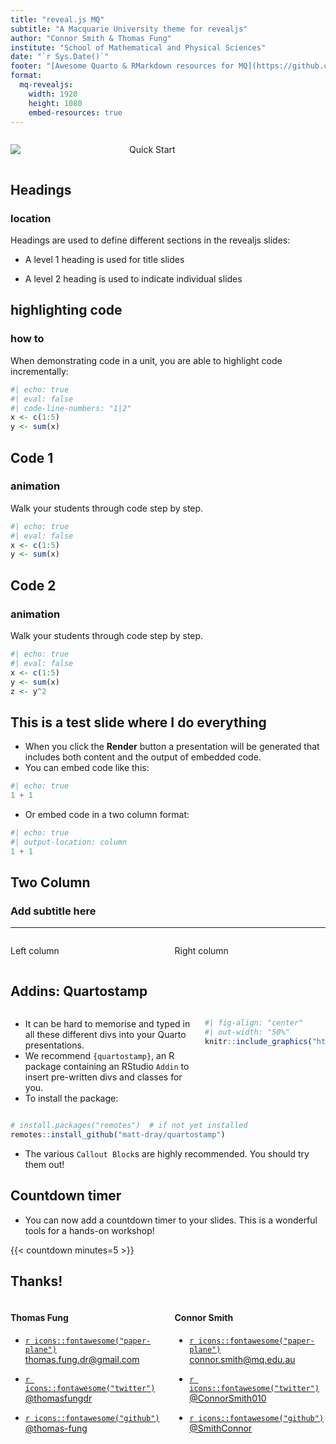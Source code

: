 ```yaml
---
title: "reveal.js MQ"
subtitle: "A Macquarie University theme for revealjs"
author: "Connor Smith & Thomas Fung"
institute: "School of Mathematical and Physical Sciences"
date: "`r Sys.Date()`"
footer: "[Awesome Quarto & RMarkdown resources for MQ](https://github.com/SmithConnor/revealMQ-presentation)"
format: 
  mq-revealjs:
    width: 1920
    height: 1080
    embed-resources: true
---
```


::: {.columns .v-center-container}
::: {.column width="35%"}
![](https://raw.githubusercontent.com/thomas-fung/quarto-mq-revealjs-theme/main/_extensions/mq/MQ-diag-partial.png)
:::
<!-- 
The above code needs an Internet connection to work. If you want to compile your work locally, a copy of the image can be found in the _extensions folder. 
You can assessing it by adopting the following:
![](_extensions/thomas-fung/mq/MQ-diag-partial.png) -->
::: {.column width="65%"}
[Quick Start]{.section-header-text}

:::
:::

<!-- You can also add the above code as a code snippet within RStudio IDE.
Go to Tools > Global Options > Code > Editing > Edit Snippets, and then 
go to the section Markdown and paste the following code in:

snippet ch
	::: {.columns .v-center-container}
	::: {.column width="35%"}
	![](https://raw.githubusercontent.com/thomas-fung/quarto-mq-revealjs-theme/main/_extensions/mq/MQ-diag-partial.png)
	:::

	::: {.column width="65%"}

	[]{.section-header-text}

	:::
	:::

Then Save, Ok, apply. Now go back to your qmd file and after writing ch, and then press shift + Tab to insert to code.
--> 

## Headings

### location

Headings are used to define different sections in the revealjs slides:

-   A level 1 heading is used for title slides

-   A level 2 heading is used to indicate individual slides

## highlighting code

### how to


When demonstrating code in a unit, you are able to highlight code incrementally:

```r
#| echo: true
#| eval: false
#| code-line-numbers: "1|2"
x <- c(1:5)
y <- sum(x)

```

## Code 1

### animation


Walk your students through code step by step.

```r
#| echo: true
#| eval: false
x <- c(1:5)
y <- sum(x)

```

## Code 2

### animation

Walk your students through code step by step.

```r
#| echo: true
#| eval: false
x <- c(1:5)
y <- sum(x)
z <- y^2

```

## This is a test slide where I do everything

- When you click the **Render** button a presentation will be generated that includes both content and the output of embedded code. 
- You can embed code like this:

```r
#| echo: true
1 + 1
```

- Or embed code in a two column format:
```r
#| echo: true
#| output-location: column
1 + 1
```


## Two Column

### Add subtitle here

<hr size="2rem" color="#373A36">

:::: {.columns}

::: {.column width="50%"}
Left column
:::

::: {.column width="50%"}
Right column
:::

::::


## Addins: Quartostamp

:::: {.columns}

::: {.column width='60%'}

-   It can be hard to memorise and typed in all these different divs into your Quarto presentations.
-   We recommend `{quartostamp}`, an R package containing an RStudio `Addin` to insert pre-written divs and classes for you.
-   To install the package:

:::

::: {.column width='40%'}

```r
#| fig-align: "center"
#| out-width: "50%"
knitr::include_graphics("https://github.com/matt-dray/quartostamp/raw/main/man/figures/logo.png")
```

:::

::::


```r
# install.packages("remotes")  # if not yet installed
remotes::install_github("matt-dray/quartostamp")
```

- The various `Callout Block`s are highly recommended. You should try them out! 

## Countdown timer

- You can now add a countdown timer to your slides. This is a wonderful tools for a hands-on workshop! 

{{< countdown minutes=5 >}}

## Thanks!



:::: {.columns}

::: {.column width='50%'}

#### Thomas Fung
- [`r icons::fontawesome("paper-plane")` thomas.fung.dr@gmail.com](mailto:thomas.fung.dr@gmail.com)

- [`r icons::fontawesome("twitter")` @thomasfungdr](http://twitter.com/thomasfungdr)

- [`r icons::fontawesome("github")` @thomas-fung](http://github.com/thomas-fung)

:::

::: {.column width='50%'}

#### Connor Smith

- [`r icons::fontawesome("paper-plane")` connor.smith@mq.edu.au](mailto:connor.smith@mq.edu.au)

- [`r icons::fontawesome("twitter")` @ConnorSmith010](http://twitter.com/ConnorSmith010)

- [`r icons::fontawesome("github")` @SmithConnor](https://github.com/SmithConnor)

:::

::::
